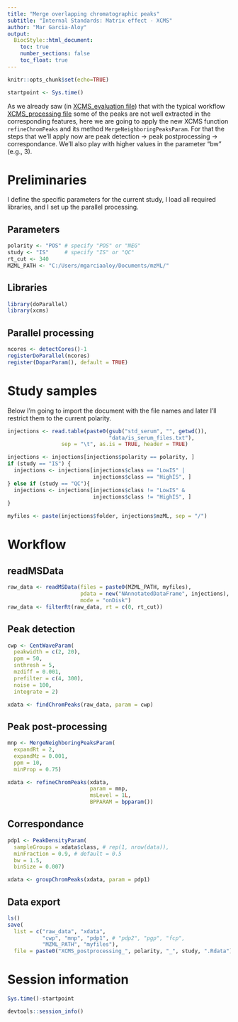 ```yaml
---
title: "Merge overlapping chromatographic peaks"
subtitle: "Internal Standards: Matrix effect - XCMS"
author: "Mar Garcia-Aloy"
output: 
  BiocStyle::html_document:
    toc: true
    number_sections: false
    toc_float: true
---
```


```r
knitr::opts_chunk$set(echo=TRUE)

startpoint <- Sys.time()
```

As we already saw (in [XCMS_evaluation file](XCMS_evaluation.Rmd)) that with the typical workflow [XCMS_processing file](XCMS_processing.Rmd) some of the peaks are not well extracted in the corresponding features, here we are going to apply the new XCMS function `refineChromPeaks` and  its method `MergeNeighboringPeaksParam`. For that the steps that we'll apply now are peak detection -> peak postprocessing -> correspondance. We'll also play with higher values in the parameter "bw" (e.g., 3).

# Preliminaries
I define the specific parameters for the current study, I load all required libraries, and I set up the parallel processing.

## Parameters
```r
polarity <- "POS" # specify "POS" or "NEG"
study <- "IS"     # specify "IS" or "QC"
rt_cut <- 340
MZML_PATH <- "C:/Users/mgarciaaloy/Documents/mzML/"
```

## Libraries
```r
library(doParallel)
library(xcms)
```

## Parallel processing
```r
ncores <- detectCores()-1
registerDoParallel(ncores)
register(DoparParam(), default = TRUE)
```


# Study samples
Below I'm going to import the document with the file names and later I'll restrict them to the current polarity.  
 
```r
injections <- read.table(paste0(gsub("std_serum", "", getwd()), 
                                "data/is_serum_files.txt"), 
                 sep = "\t", as.is = TRUE, header = TRUE)

injections <- injections[injections$polarity == polarity, ]
if (study == "IS") {
  injections <- injections[injections$class == "LowIS" | 
                           injections$class == "HighIS", ]
} else if (study == "QC"){
  injections <- injections[injections$class != "LowIS" & 
                           injections$class != "HighIS", ]
}

myfiles <- paste(injections$folder, injections$mzML, sep = "/") 
```

# Workflow
## readMSData
```r
raw_data <- readMSData(files = paste0(MZML_PATH, myfiles), 
                       pdata = new("NAnnotatedDataFrame", injections),
                       mode = "onDisk")
raw_data <- filterRt(raw_data, rt = c(0, rt_cut))
```

## Peak detection
```r
cwp <- CentWaveParam(
  peakwidth = c(2, 20), 
  ppm = 50, 
  snthresh = 5,
  mzdiff = 0.001,
  prefilter = c(4, 300),
  noise = 100,
  integrate = 2)

xdata <- findChromPeaks(raw_data, param = cwp)
```

## Peak post-processing
```r
mnp <- MergeNeighboringPeaksParam(
  expandRt = 2, 
  expandMz = 0.001, 
  ppm = 10,
  minProp = 0.75)

xdata <- refineChromPeaks(xdata,
                          param = mnp, 
                          msLevel = 1L,
                          BPPARAM = bpparam())
```

## Correspondance
```r
pdp1 <- PeakDensityParam(
  sampleGroups = xdata$class, # rep(1, nrow(data)),
  minFraction = 0.9, # default = 0.5
  bw = 1.5,
  binSize = 0.007)

xdata <- groupChromPeaks(xdata, param = pdp1)
```

## Data export
```r
ls()
save(
  list = c("raw_data", "xdata", 
           "cwp", "mnp", "pdp1", # "pdp2", "pgp", "fcp",
           "MZML_PATH", "myfiles"), 
  file = paste0("XCMS_postprocessing_", polarity, "_", study, ".Rdata"))
```


# Session information
```r
Sys.time()-startpoint

devtools::session_info()
```
